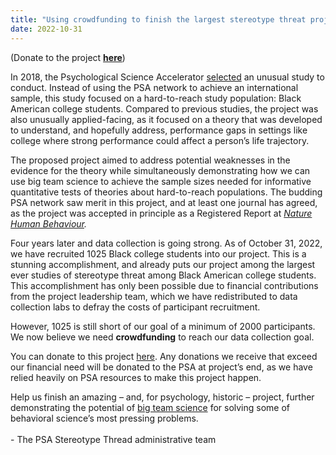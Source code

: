 ```yaml
---
title: "Using crowdfunding to finish the largest stereotype threat project with Black American participants ever"
date: 2022-10-31
---
```


<!-- wp:paragraph -->
<p>(Donate to the project <a href="https://opencollective.com/psysciacc/projects/psa-005/donate"><strong>here</strong></a>)</p>
<!-- /wp:paragraph -->

<!-- wp:paragraph -->
<p>In 2018, the Psychological Science Accelerator <a href="https://psysciacc.org/2018/10/19/a-large-scale-multi-site-examination-of-stereotype-threat-across-varying-operationalizations-a-newly-selected-accelerator-study/">selected</a> an unusual study to conduct. Instead of using the PSA network to achieve an international sample, this study focused on a hard-to-reach study population: Black American college students. Compared to previous studies, the project was also unusually applied-facing, as it focused on a theory that was developed to understand, and hopefully address, performance gaps in settings like college where strong performance could affect a person’s life trajectory. </p>
<!-- /wp:paragraph -->

<!-- wp:paragraph -->
<p>The proposed project aimed to address potential weaknesses in the evidence for the theory while simultaneously demonstrating how we can use big team science to achieve the sample sizes needed for informative quantitative tests of theories about hard-to-reach populations. The budding PSA network saw merit in this project, and at least one journal has agreed, as the project was accepted in principle as a Registered Report at <a href="https://springernature.figshare.com/articles/journal_contribution/Stereotype_Threat_in_Black_College_Students_Across_Many_Operationalizations_Registered_Report_Stage_1_Protocol_/13122617"><em>Nature Human Behaviour</em></a><em>.</em></p>
<!-- /wp:paragraph -->

<!-- wp:paragraph -->
<p>Four years later and data collection is going strong. As of October 31, 2022, we have recruited 1025 Black college students into our project. This is a stunning accomplishment, and already puts our project among the largest ever studies of stereotype threat among Black American college students. This accomplishment has only been possible due to financial contributions from the project leadership team, which we have redistributed to data collection labs to defray the costs of participant recruitment.</p>
<!-- /wp:paragraph -->

<!-- wp:paragraph -->
<p>However, 1025 is still short of our goal of a minimum of 2000 participants. We now believe we need <strong>crowdfunding</strong> to reach our data collection goal.</p>
<!-- /wp:paragraph -->

<!-- wp:paragraph -->
<p>You can donate to this project <a href="https://opencollective.com/psysciacc/projects/psa-005/donate">here</a>. Any donations we receive that exceed our financial need will be donated to the PSA at project’s end, as we have relied heavily on PSA resources to make this project happen.</p>
<!-- /wp:paragraph -->

<!-- wp:paragraph -->
<p>Help us finish an amazing – and, for psychology, historic – project, further demonstrating the potential of <a href="https://psyarxiv.com/2mdxh/">big team science</a> for solving some of behavioral science’s most pressing problems.<br><br>- The PSA Stereotype Thread administrative team</p>
<!-- /wp:paragraph -->
